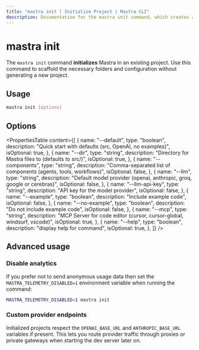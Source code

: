 ```yaml
---
title: "mastra init | Initialize Project | Mastra CLI"
description: Documentation for the mastra init command, which creates a new Mastra project with interactive setup options.
---
```


# mastra init

The `mastra init` command **initializes** Mastra in an existing project. Use this command to scaffold the necessary folders and configuration without generating a new project.

## Usage

```bash
mastra init [options]
```


## Options

<PropertiesTable
  content={[
    {
      name: "--default",
      type: "boolean",
      description: "Quick start with defaults (src, OpenAI, no examples)",
      isOptional: true,
    },
    {
      name: "--dir",
      type: "string",
      description: "Directory for Mastra files to (defaults to src/)",
      isOptional: true,
    },
    {
      name: "--components",
      type: "string",
      description: "Comma-separated list of components (agents, tools, workflows)",
      isOptional: false,
    },
    {
      name: "--llm",
      type: "string",
      description: "Default model provider (openai, anthropic, groq, google or cerebras)",
      isOptional: false,
    },
    {
      name: "--llm-api-key",
      type: "string",
      description: "API key for the model provider",
      isOptional: false,
    },
    {
      name: "--example",
      type: "boolean",
      description: "Include example code",
      isOptional: false,
    },
    {
      name: "--no-example",
      type: "boolean",
      description: "Do not include example code",
      isOptional: false,
    },
    {
      name: "--mcp",
      type: "string",
      description: "MCP Server for code editor (cursor, cursor-global, windsurf, vscode)",
      isOptional: true,
    },
    {
      name: "--help",
      type: "boolean",
      description: "display help for command",
      isOptional: true,
    },
  ]}
/>

## Advanced usage

### Disable analytics

If you prefer not to send anonymous usage data then set the
`MASTRA_TELEMETRY_DISABLED=1` environment variable when running the
command:

```bash copy
MASTRA_TELEMETRY_DISABLED=1 mastra init
```

### Custom provider endpoints

Initialized projects respect the `OPENAI_BASE_URL` and
`ANTHROPIC_BASE_URL` variables if present. This lets you route provider
traffic through proxies or private gateways when starting the dev server
later on.
